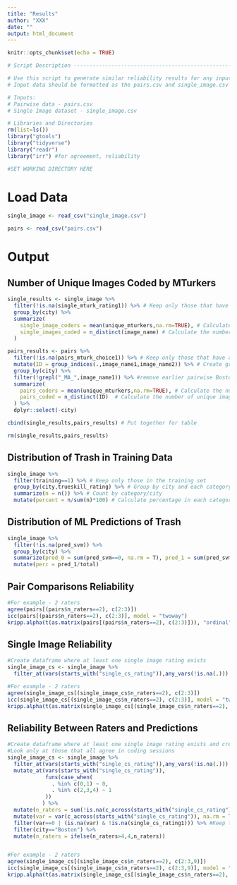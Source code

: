 ```yaml
---
title: "Results"
author: "XXX"
date: ""
output: html_document
---
```


```r
knitr::opts_chunk$set(echo = TRUE)
```



```r
# Script Description ------------------------------------------------------

# Use this script to generate similar reliability results for any input data user provides.
# Input data should be formatted as the pairs.csv and single_image.csv in the repository.

# Inputs:
# Pairwise data - pairs.csv
# Single Image dataset - single_image.csv

```


```r

# Libraries and Directories
rm(list=ls())
library("gtools")
library("tidyverse")
library("readr")
library("irr") #for agreement, reliability

#SET WORKING DIRECTORY HERE

```

# Load Data
```r
single_image <- read_csv("single_image.csv")

pairs <- read_csv("pairs.csv")

```

# Output

## Number of Unique Images Coded by MTurkers

```r
single_results <- single_image %>% 
  filter(!is.na(single_mturk_rating1)) %>% # Keep only those that have at least 1 MTurk rating
  group_by(city) %>% 
  summarize(
    single_image_coders = mean(unique_mturkers,na.rm=TRUE), # Calculate the number of unique MTurk coders 
    single_images_coded = n_distinct(image_name) # Calculate the number of unique images coded
  )

pairs_results <- pairs %>% 
  filter(!is.na(pairs_mturk_choice1)) %>% # Keep only those that have at least 1 MTurk rating
  mutate(ID = group_indices(.,image_name1,image_name2)) %>% # Create group idetnifier for each pair - based on image 1 and image 2
  group_by(city) %>% 
  filter(!grepl("_MA_",image_name1)) %>% #remove earlier pairwise Boston results, irrelevant for analysis here.
  summarize(
    pairs_coders = mean(unique_mturkers,na.rm=TRUE), # Calculate the number of unique MTurk coders 
    pairs_coded = n_distinct(ID)  # Calculate the number of unique images coded
  ) %>% 
  dplyr::select(-city)

cbind(single_results,pairs_results) # Put together for table

rm(single_results,pairs_results)
```

## Distribution of Trash in Training Data

```r

single_image %>% 
  filter(training==1) %>% # Keep only those in the training set
  group_by(city,trueskill_rating) %>% # Group by city and each category
  summarize(n = n()) %>% # Count by category/city
  mutate(percent = n/sum(n)*100) # Calculate percentage in each category


```

## Distribution of ML Predictions of Trash
```r
single_image %>%
  filter(!is.na(pred_svm)) %>% 
  group_by(city) %>%
  summarize(pred_0 = sum(pred_svm==0, na.rm = T), pred_1 = sum(pred_svm==1, na.rm = T), total = n()) %>%
  mutate(perc = pred_1/total)

```

## Pair Comparisons Reliability
```r

#For example - 2 raters
agree(pairs[(pairs$n_raters==2), c(2:3)]) 
icc(pairs[(pairs$n_raters==2), c(2:3)], model = "twoway") 
kripp.alpha(t(as.matrix(pairs[(pairs$n_raters==2), c(2:3)])), "ordinal")

```

## Single Image Reliability 
```r

#Create dataframe where at least one single image rating exists
single_image_cs <- single_image %>% 
  filter_at(vars(starts_with("single_cs_rating")),any_vars(!is.na(.)))

#For example - 2 raters
agree(single_image_cs[(single_image_cs$n_raters==2), c(2:3)]) 
icc(single_image_cs[(single_image_cs$n_raters==2), c(2:3)], model = "twoway") 
kripp.alpha(t(as.matrix(single_image_cs[(single_image_cs$n_raters==2), c(2:3)])), "ordinal")


```

## Reliability Between Raters and Predictions 
```r

#Create dataframe where at least one single image rating exists and create binary version of rating
#Look only at those that all agree in coding sessions
single_image_cs <- single_image %>% 
  filter_at(vars(starts_with("single_cs_rating")),any_vars(!is.na(.))) %>% 
  mutate_at(vars(starts_with("single_cs_rating")), 
            funs(case_when(
              . %in% c(0,1) ~ 0,
              . %in% c(2,3,4) ~ 1
            ))
           ) %>% 
  mutate(n_raters = sum(!is.na(c_across(starts_with("single_cs_rating"))))) %>% 
  mutate(var = var(c_across(starts_with("single_cs_rating")), na.rm = TRUE)) %>% 
  filter(var==0 | (is.na(var) & !is.na(single_cs_rating1))) %>% #Keep those with no variance (i.e. equal) or NA variance (i.e. one rater)
  filter(city=="Boston") %>% 
  mutate(n_raters = ifelse(n_raters>4,4,n_raters))


#For example - 2 raters
agree(single_image_cs[(single_image_cs$n_raters==2), c(2:3,9)]) 
icc(single_image_cs[(single_image_cs$n_raters==2), c(2:3,9)], model = "twoway") 
kripp.alpha(t(as.matrix(single_image_cs[(single_image_cs$n_raters==2), c(2:3,9)])), "ordinal")

```

